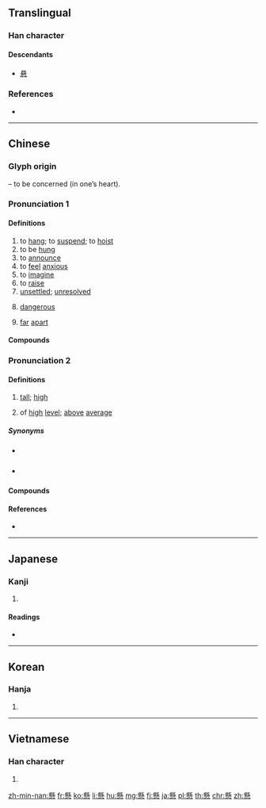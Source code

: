 {{also|悬}}
==Translingual==

===Han character===
{{Han char|rn=61|rad=心|as=16|sn=20|four=62339|canj=BFP|ids=⿱縣心}}

====Descendants====
* [[悬]]

===References===
* {{Han ref|kx=0408.240|dkj=11462|dj=0749.220|hdz=42368.050|uh=61F8|ud=25080|bh=C461|bd=50273}}

----

==Chinese==

===Glyph origin===
{{Han etym}}
{{Han compound|縣|心|t2=heart|ls=psc|c1=p|c2=s}} – to be concerned (in one’s heart).

===Pronunciation 1===
{{zh-forms|s=悬|alt=県}}
{{zh-pron
|m=xuán
|c=jyun4
|h=pfs=hièn
|md=hèng/hièng
|md_note=hèng - vernacular; hièng - literary
|mn=hiân
|mn_note=literary
|mn-t=huin5/ngui5/hiang5
|w=3hhyoe
|mc=y
|oc=y
|cat=v,a
}}

====Definitions====
{{zh-hanzi}}

# to [[hang]]; to [[suspend]]; to [[hoist]]
# to be [[hung]]
# to [[announce]]
# to [[feel]] [[anxious]]
# to [[imagine]]
# to [[raise]]
# [[unsettled]]; [[unresolved]]
# {{lb|zh|colloquial}} [[dangerous]]
# [[far]] [[apart]]

====Compounds====
{{zh-der|室如懸磬|倒懸之危|勒馬懸崖|意懸|倒懸|強弱懸殊|刺股懸梁|子夏懸鶉|刺骨懸梁|心懸兩地|徹懸|命若懸絲|匏瓜空懸|口若懸河|天懸地隔|坐薪懸膽|倒懸捱命|如解倒懸|口如懸河|倒懸之急|倒懸之苦|懸腸掛肚|懸法|懸懸而望|懸絲診脈|懸崖|懸峰|懸梁刺骨|懸河|懸的過高|懸首|懸旌|懸山|懸賞|懸瀑|懸想|懸壺|懸風槌|秦鏡高懸|眼懸懸|懸棺葬|懸望|懸決|懸旌萬里|懸針|懸鶉百結|懸圃|懸河注水|懸頭刺股|懸臂|懸濁液|懸燈結彩|懸欠|懸鉤子|懸黎|懸弧之慶|懸崖勒馬|懸液劑|懸罄|懸魚|懸河注火|視覺懸崖|懸揣|懸殊|懸溜|懸絲傀儡|懸念|懸然如磬|懸心|懸肘|懸心吊膽|懸擬|懸吊|懸隔|懸案|懸頭|懸針垂露|懸崖絕壁|懸懸|懸斷|懸而未決|眾寡懸殊|懸車告老|明鏡高懸|相去懸殊|懸薄|目若懸珠|懸壺濟世|懸鶉|懸崖峭壁|懸膽|懸梁|懸岩峭壁|懸缺|懸車致仕|懸軍|懸弧|懸車之年|懸門|懸疑|懸腕|懸虛|掛腸懸膽|懸岩|懸浮|懸河瀉水|懸浮物|懸口|懸空|懸頭刺骨|懸壅垂|懸衡|懸癰|懸果|懸麻雨|懸絕|懸榻|懸掛|束馬懸車|懸若日月|懸梁刺股|懸空電車|掛印懸牌|懸宕|絕壁天懸|貧富懸殊|言若懸河|高懸|解民倒懸|鑿壁懸梁|設鼓懸鐘|言類懸河|附贅懸疣|羊續懸魚|逋懸|頭懸目眩|虛堂懸鏡|賣狗懸羊}}

===Pronunciation 2===
{{zh-forms|s=悬|alt=高}}
{{zh-pron
|md=gèng
|md_note=vernacular
|mn=xm,tp,km:koâiⁿ/qz:kûiⁿ/zz,kh,tn,lk,sx,yl,mg,hc,tc:koân
|mn_note=vernacular
|mn-t=guin5
|mn-t_note=vernacular
|mc=y
|oc=y
|cat=a
}}

====Definitions====
{{zh-hanzi}}

# {{lb|zh|Min}} [[tall]]; [[high]]
# {{lb|zh|Min Nan}} of [[high]] [[level]]; [[above]] [[average]]

=====Synonyms=====
* {{sense|tall; high}} {{zh-l|高}}
* {{sense|of high level; above average}} {{zh-l|高}}

====Compounds====
{{zh-der|fold=1|大細目，懸低耳|徛懸山，看馬相踢|懸低|懸價|懸山|懸度|攑懸|漲懸價|牚懸|目睭看懸，無看低|身懸|頂懸|𬦰懸𬦰低}}

====References====
* {{thcwd|12998}}

----

==Japanese==

===Kanji===
{{ja-kanji|grade=c|rs=心16}}

# {{defn|lang=ja|sort=心16}}

====Readings====
* {{ja-readings|goon=[[げん]] (gen) {{non-joyo-reading}}|kanon=[[けん]] (ken)|kanyoon=[[け]] (ke)|kun=[[かける]] (kakeru), [[かかる]] (kakaru)}}

----

==Korean==

===Hanja===
{{ko-hanja|hangeul=현|eumhun=매달 현|rv=hyeon|mr=hyŏn|y=hyen}}

# {{defn|lang=ko|sort=心16}}

----

==Vietnamese==

===Han character===
{{vi-hantu|[[huyền]]|rs=心16}}

# {{defn|lang=vi|sort=心16}}

[[zh-min-nan:懸]]
[[fr:懸]]
[[ko:懸]]
[[li:懸]]
[[hu:懸]]
[[mg:懸]]
[[fj:懸]]
[[ja:懸]]
[[pl:懸]]
[[th:懸]]
[[chr:懸]]
[[zh:懸]]